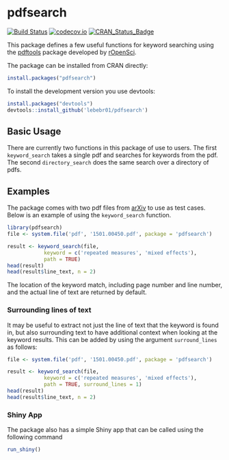 # pdfsearch

[![Build Status](https://travis-ci.org/lebebr01/pdfsearch.svg?branch=master)](https://travis-ci.org/lebebr01/pdfsearch)
[![codecov.io](https://codecov.io/github/lebebr01/pdfsearch/coverage.svg?branch=master)](https://codecov.io/github/lebebr01/pdfsearch?branch=master)
[![CRAN_Status_Badge](http://www.r-pkg.org/badges/version/pdfsearch)](http://cran.r-project.org/package=pdfsearch)

This package defines a few useful functions for keyword searching using the [pdftools](https://github.com/ropensci/pdftools)  package developed by [rOpenSci](https://ropensci.org/).

The package can be installed from CRAN directly:
```r
install.packages("pdfsearch")
```

To install the development version you use devtools:
```r
install.packages("devtools")
devtools::install_github('lebebr01/pdfsearch')
```

## Basic Usage
There are currently two functions in this package of use to users. The first `keyword_search` takes a single pdf and searches for keywords from the pdf. The second `directory_search` does the same search over a directory of pdfs.

## Examples
The package comes with two pdf files from [arXiv](https://arxiv.org/) to use as test cases. Below is an example of using the `keyword_search` function.
```r
library(pdfsearch)
file <- system.file('pdf', '1501.00450.pdf', package = 'pdfsearch')

result <- keyword_search(file, 
            keyword = c('repeated measures', 'mixed effects'),
            path = TRUE)
head(result)
head(result$line_text, n = 2)
```

The location of the keyword match, including page number and line number, and the actual line of text are returned by default.

### Surrounding lines of text 
It may be useful to extract not just the line of text that the keyword is found in, but also surrounding text to have additional context when looking at the keyword results. This can be added by using the argument `surround_lines` as follows:
```r
file <- system.file('pdf', '1501.00450.pdf', package = 'pdfsearch')

result <- keyword_search(file, 
            keyword = c('repeated measures', 'mixed effects'),
            path = TRUE, surround_lines = 1)
head(result)
head(result$line_text, n = 2)
```

### Shiny App
The package also has a simple Shiny app that can be called using the following command
```r
run_shiny()
```


